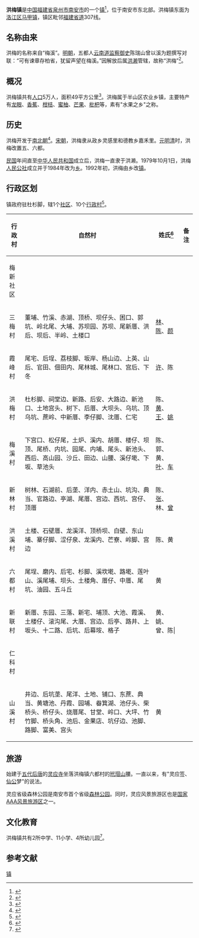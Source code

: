 {{中国乡级行政区
|景观照片文件名 = 
|景观照片描述 = 
|汉语拼音 = 
|其他语言 = 
|其他语言名称 = 
|旧称 = 
|地名出处 = 
|位置图文件名 = 
|位置图描述 = 
|自定义图片= 
|建置时间 = 
|政府驻地 = 
|毗邻 = 
|总面积 = 
|总人口 = 
|总人口年份 = 
|户籍人口 = 
|户籍人口年份 = 
|常住人口 = 
|常住人口年份 = 
|人口密度 = 
|GDP = 
|GDP年份 = 
|邮政编码 = 
|电话区号 = 595
|官方网站 = 
|网站名称 = 
|35/05/83/114/000}}

'''洪梅镇'''是[[中华人民共和国|中国]][[福建省|福建省]][[泉州市|泉州市]][[南安市|南安市]]的一个[[行政建制镇|镇]]<ref>{{PRC admin/ref sgc|{{PRC admin/parent|35/05/83/114/000}}}}</ref>，位于南安市东北部。洪梅镇东面为[[洛江区|洛江区]][[马甲镇|马甲镇]]，镇区毗邻[[福建省道|福建省道]]307线。

== 名称由来 ==
洪梅的名称来自“梅溪”。[[明朝|明朝]]，五都人[[云南道|云南道]][[监察御史|监察御史]]陈瑞山曾以溪为题撰写对联：“可有谏章存柏省，犹留声望在梅溪。”因解放后属[[洪濑镇|洪濑]]管辖，故称“洪梅”<ref>{{cite web |url=http://www.nanan.com/cg/news/6/2002124165654.htm |title=你知道“洪梅”地名的来历吗？ |accessdate=2008-04-15 |date=2002-12-04 |language=zh-hans |deadurl=yes |archiveurl=https://web.archive.org/web/20050313084906/http://www.nanan.com/cg/news/6/2002124165654.htm |archivedate=2005-03-13 }}</ref>。

== 概况 ==
洪梅镇共有[[人口|人口]]5万人，面积49平方公里<ref>{{cite web |url=http://www.fj.xinhuanet.com/dszx/2005-10/25/content_5424376.htm |title=乡镇概况 |accessdate=2008-04-15 |date=2005-10-25 |publisher=新华网南安在线 |language=zh-hans |deadurl=yes |archiveurl=https://web.archive.org/web/20070811180025/http://www.fj.xinhuanet.com/dszx/2005-10/25/content_5424376.htm |archivedate=2007-08-11 }}</ref>。洪梅属于半山区农业乡镇，主要特产有[[龙眼|龙眼]]、[[香蕉|香蕉]]、[[柑桔|柑桔]]、[[蜜柚|蜜柚]]、[[芒果|芒果]]、[[枇杷|枇杷]]等，素有"水果之乡"之称。

== 历史 ==
洪梅开发于[[南北朝|南北朝]]<ref>{{cite web |url=http://www.nanan.com/cg/news/6/2002124165720.htm |title=洪梅镇的历史沿革如何？ |accessdate=2008-04-15 |date=2002-12-04 |language=zh-hans |deadurl=yes |archiveurl=https://web.archive.org/web/20070427151108/http://www.nanan.com/cg/news/6/2002124165720.htm |archivedate=2007-04-27 }}</ref>。[[宋朝|宋朝]]，洪梅隶从政乡灵感里和德教乡嘉禾里。[[元|元]][[明|明]][[清|清]]时，洪梅改置五、六都。

[[中華民國|民国]]年间直至[[中华人民共和国|中华人民共和国]]成立后，洪梅一直隶于洪濑。1979年10月1日，洪梅[[人民公社|人民公社]]成立并于1984年改为[[乡|乡]]。1992年初，洪梅由乡改[[镇|镇]]。

== 行政区划 ==
镇政府驻杜杉脚，辖1个[[社区|社区]]、10个[[行政村|行政村]]<ref>{{cite web |url=http://xzqh.org/quhua/35fj/0583na.htm |title=南安市 |accessdate=2008-04-15 |publisher=行政区划网站 |language=zh-hans |archive-date=2008-03-14 |archive-url=https://web.archive.org/web/20080314165902/http://www.xzqh.org/quhua/35fj/0583na.htm |dead-url=no }}</ref>。

{| class="wikitable sortable"
!行政村||自然村||姓氏<ref>{{cite web|url=http://www.qzhnet.com/qzh138.htm|title=南安市（古南安县）乡镇村居区划及主要姓氏|accessdate=2021-05-13|publisher=泉州历史网|archiveurl=https://web.archive.org/web/20210513103850/http://www.qzhnet.com/qzh138.htm|archivedate=2021-05-13|language=zh-hans|dead-url=no}}</ref>||备注
|-
|梅新社区|| || ||
|-
|三梅村||董埔、竹溪、赤湖、顶桥、坝仔头、困口、郭坑、岭北尾、大埔、苏坝园、苏坝、尾新厝、洪后、坝后、半岭、土楼口||[[林姓|林]]、[[陈姓|陈]]、[[颜姓|颜]]||
|-
|霞峰村||尾宅、后埕、荔枝脚、坂岸、杨山边、上英、山后、官田、佃田内、尾林城、尾林口、宫后、下冬||[[许姓|许]]、陈||
|-
|洪梅村||杜杉脚、祠堂边、新路、后安、大路边、新池口、土地宫头、树下、后厝、大坝头、乌坑、顶乌坑、蔗岭、中新厝、李仔脚、沈厝、仁宅||陈、[[黄姓|黄]]、[[王姓|王]]、[[姚姓|姚]]||
|-
|梅溪村||下宫口、松仔尾，土炉、溪内、胡厝、楼仔、坝顶、尾桥、内坑、园尾、内埔、尾头、新池头、西后、高山园、沙丘、田边、山腰、溪仔墘、下坂、草池头||陈、郭、 黄、[[叶姓|叶]]、[[车姓|车]]||
|-
|新林村||树林、石湖前、后垄、洋内、赤土山、坑沟、典当、官路边、亭湖、尾厝、宫边、西坑、宫仔、顶厝||陈、[[张姓|张]]、林、[[曾姓|曾]]||
|-
|洪溪村||土楼、石壁厝、龙溪洋、顶桥坝、白壁、东山埔、寨仔脚、涩仔泉、龙溪内、芒寮、岭脚、宫边||陈、黄||
|-
|六都村||尾埕、磨内、后宅、杉脚、溪坎墘、路墘、莲叶山、溪尾埔、坝头、土楼角、厝仔、中厝、尾坑、油园、五斗丘||黄||
|-
|新联村||新厝、东园、三落、新宅、埔顶、大池、霞溪、土楼仔、滚沟尾、大厝、宫边、后亭、路井、上坂头、十二路、后坑、后幕垵、格子||黄、姚、曾、陈|
|-
|仁科村|| || ||
|-
|山溪村||井边、后坑垄、尾洋、土地、铺口、东蔗、典当、黄塘池、丹霞、园埔、畚箕湖、池仔头、柴桥头、桥仔头、烧厝尾、甘堂、岭口、大坪、竹竹脚、桥头角、池后、金果店、坑仔边、池脚、路脚、富美、宫头||黄||
|}

== 旅游 ==
始建于[[五代|五代]][[后唐|后唐]]的[[灵应寺|灵应寺]]坐落洪梅镇六都村的[[玳瑁山|玳瑁山]]腰。一直以来，有"灵应签、[[仙公山|仙公]]梦"的说法。

灵应省级森林公园是南安市首个省级[[森林公园|森林公园]]。同时，灵应风景旅游区也是[[国家AAA风景旅游区|国家AAA风景旅游区]]之一。

== 文化教育 ==
洪梅镇共有2所中学、11小学、4所幼儿园<ref>{{cite web |url=http://www.nanan.gov.cn/na/view/town.jsp?cid=106 |title=洪梅 |accessdate=2008-04-15 |publisher=南安市人民政府公众信息网 |language=zh-hans |archive-url=https://web.archive.org/web/20080606050813/http://www.nanan.gov.cn/na/view/town.jsp?cid=106 |archive-date=2008-06-06 |dead-url=yes }}</ref>。

==参考文献==
<div class="references-small">
<references />
</div>
{{南安市行政区划}}
[[Category:南安市乡镇|镇]]